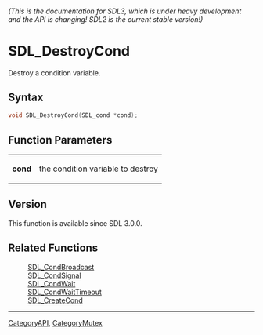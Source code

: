 ====== (This is the documentation for SDL3, which is under heavy development and the API is changing! SDL2 is the current stable version!) ======
= SDL_DestroyCond =

Destroy a condition variable.

== Syntax ==

<syntaxhighlight lang='c'>
void SDL_DestroyCond(SDL_cond *cond);
</syntaxhighlight>

== Function Parameters ==

{|
|'''cond'''
|the condition variable to destroy
|}

== Version ==

This function is available since SDL 3.0.0.

== Related Functions ==

:[[SDL_CondBroadcast]]
:[[SDL_CondSignal]]
:[[SDL_CondWait]]
:[[SDL_CondWaitTimeout]]
:[[SDL_CreateCond]]

----
[[CategoryAPI]], [[CategoryMutex]]


